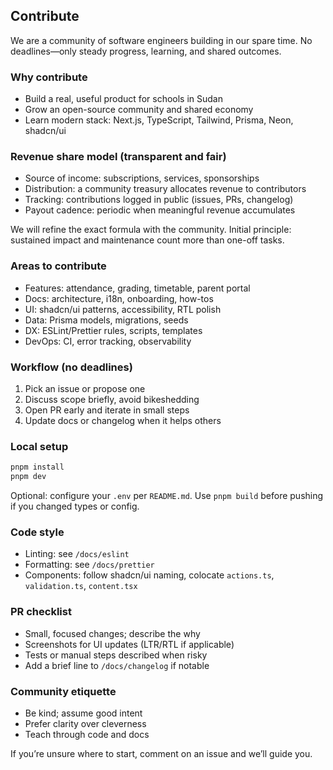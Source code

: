 ## Contribute

We are a community of software engineers building in our spare time. No deadlines—only steady progress, learning, and shared outcomes.

### Why contribute

- Build a real, useful product for schools in Sudan
- Grow an open-source community and shared economy
- Learn modern stack: Next.js, TypeScript, Tailwind, Prisma, Neon, shadcn/ui

### Revenue share model (transparent and fair)

- Source of income: subscriptions, services, sponsorships
- Distribution: a community treasury allocates revenue to contributors
- Tracking: contributions logged in public (issues, PRs, changelog)
- Payout cadence: periodic when meaningful revenue accumulates

We will refine the exact formula with the community. Initial principle: sustained impact and maintenance count more than one-off tasks.

### Areas to contribute

- Features: attendance, grading, timetable, parent portal
- Docs: architecture, i18n, onboarding, how-tos
- UI: shadcn/ui patterns, accessibility, RTL polish
- Data: Prisma models, migrations, seeds
- DX: ESLint/Prettier rules, scripts, templates
- DevOps: CI, error tracking, observability

### Workflow (no deadlines)

1. Pick an issue or propose one
2. Discuss scope briefly, avoid bikeshedding
3. Open PR early and iterate in small steps
4. Update docs or changelog when it helps others

### Local setup

```bash
pnpm install
pnpm dev
```

Optional: configure your `.env` per `README.md`. Use `pnpm build` before pushing if you changed types or config.

### Code style

- Linting: see `/docs/eslint`
- Formatting: see `/docs/prettier`
- Components: follow shadcn/ui naming, colocate `actions.ts`, `validation.ts`, `content.tsx`

### PR checklist

- Small, focused changes; describe the why
- Screenshots for UI updates (LTR/RTL if applicable)
- Tests or manual steps described when risky
- Add a brief line to `/docs/changelog` if notable

### Community etiquette

- Be kind; assume good intent
- Prefer clarity over cleverness
- Teach through code and docs

If you’re unsure where to start, comment on an issue and we’ll guide you.


